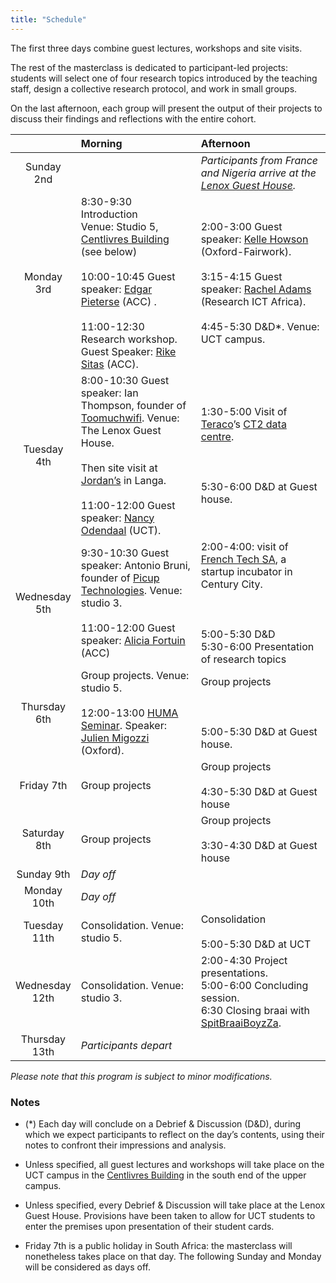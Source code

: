---
title: "Schedule"
---


The first three days combine guest lectures, workshops and site visits. 

The rest of the masterclass is dedicated to participant-led projects: students will select one of four research topics introduced by the teaching staff, design a collective research protocol, and work in small groups.

On the last afternoon, each group will present the output of their projects to discuss their findings and reflections with the entire cohort.



|                 |                Morning                 |          Afternoon                        |
|:---------------:|:--------------------------------------|:-----------------------------------------|
|   Sunday 2nd    |   | *Participants from France and Nigeria arrive at the [Lenox Guest House](https://thelenox.co.za/).* |
|  Monday 3rd     | 8:30-9:30  Introduction <br>  Venue: Studio 5, [Centlivres Building](https://goo.gl/maps/Ptpxv3QcnV6yCzGx8) (see below) <br><br>   10:00-10:45 Guest speaker: [Edgar Pieterse](https://www.africancentreforcities.net/people/edgar-pieterse/) (ACC) .  <br><br> 11:00-12:30 Research workshop. Guest Speaker: [Rike Sitas](https://www.africancentreforcities.net/people/rike-sitas/) (ACC). | 2:00-3:00 Guest speaker: [Kelle Howson](https://www.oii.ox.ac.uk/people/profiles/kelle-howson/) (Oxford-Fairwork).    <br><br>  3:15-4:15 Guest speaker: [Rachel Adams](https://researchictafrica.net/author/rachel-adams/) (Research ICT Africa). <br><br>  4:45-5:30  D&D*. Venue: UCT campus.                  |
|  Tuesday 4th    | 8:00-10:30 Guest speaker: Ian Thompson, founder of [Toomuchwifi](https://toomuchwifi.co.za/). Venue: The Lenox Guest House.<br><br> Then site visit at [Jordan's](https://www.facebook.com/JordanWaysofCooking/) in Langa. <br><br> 11:00-12:00 Guest speaker: [Nancy Odendaal](https://scholar.google.com/citations?user=AeAAlAoAAAAJ&hl=en) (UCT).            | 1:30-5:00 Visit of [Teraco](https://www.teraco.co.za/)'s [CT2 data centre](https://www.teraco.co.za/data-centre-locations/cape-town/).  <br> <br><br><br>     5:30-6:00   D&D at Guest house.     |
|  Wednesday 5th  | 9:30-10:30 Guest speaker: Antonio Bruni, founder of [Picup Technologies](https://picup.co.za/). Venue: studio 3. <br><br> 11:00-12:00 Guest speaker: [Alicia Fortuin](https://www.africancentreforcities.net/people/alicia-fortuin/) (ACC)              | 2:00-4:00: visit of [French Tech SA](https://www.frenchtechsa.com/), a startup incubator in Century City. <br> <br><br><br>   5:00-5:30 D&D <br>    5:30-6:00 Presentation of research topics
|  Thursday 6th   | Group projects. Venue: studio 5.   <br>  <br> 12:00-13:00 [HUMA Seminar](http://www.huma.uct.ac.za/event/julien-migozzi-good-bad-and-data-credit-scoring-and-remaking-post-apartheid-city). Speaker: [Julien Migozzi](https://jmigozzi.github.io/)  (Oxford).    | Group projects   <br><br> <br><br>  5:00-5:30  D&D at Guest house.    |
|  Friday 7th     | Group projects                   | Group projects <br>  <br>  4:30-5:30 D&D  at Guest house        |                  |
|  Saturday 8th   | Group projects          | Group projects  <br>  <br>  3:30-4:30   D&D at Guest house                       |
|  Sunday 9th     | *Day off*             |                               |
|  Monday 10th    |*Day off*             |                        |
|  Tuesday 11th   | Consolidation. Venue: studio 5.              | Consolidation  <br> <br>   5:00-5:30 D&D at UCT  |
|  Wednesday 12th | Consolidation. Venue: studio 3.                  | 2:00-4:30 Project presentations. <br> 5:00-6:00 Concluding session.    <br> 6:30 Closing braai with [SpitBraaiBoyzZa](https://www.instagram.com/spitbraaiboyz.za/?hl=en).             |
|  Thursday 13th  | *Participants depart*         |                  |

*Please note that this program is subject to minor modifications.*

### Notes


-  (*) Each day will conclude on a Debrief & Discussion (D&D), during which we expect participants to reflect on the day's contents, using their notes to confront their impressions and analysis.

 - Unless specified, all guest lectures and workshops will take place on the UCT campus in the [Centlivres Building](https://goo.gl/maps/Ptpxv3QcnV6yCzGx8) in the south end of the upper campus.

 - Unless specified, every Debrief & Discussion will take place at the Lenox Guest House. Provisions have been taken to allow for UCT students to enter the premises upon presentation of their student cards.

- Friday 7th is a public holiday in South Africa: the masterclass will nonetheless takes place on that day. The following Sunday and Monday will be considered as days off.